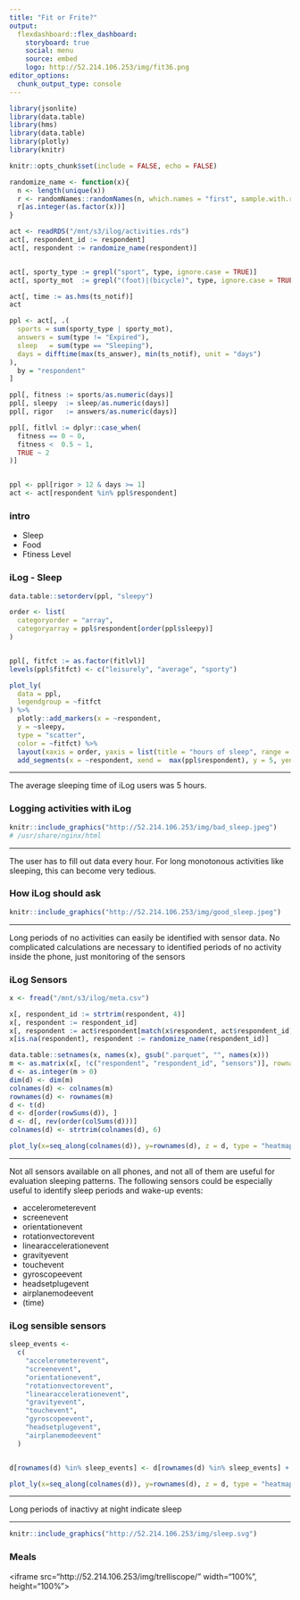 ```yaml
---
title: "Fit or Frite?"
output: 
  flexdashboard::flex_dashboard:
    storyboard: true
    social: menu
    source: embed
    logo: http://52.214.106.253/img/fit36.png
editor_options: 
  chunk_output_type: console
---
```



```r
library(jsonlite)
library(data.table)
library(hms)
library(data.table)
library(plotly)
library(knitr)

knitr::opts_chunk$set(include = FALSE, echo = FALSE)

randomize_name <- function(x){
  n <- length(unique(x))
  r <- randomNames::randomNames(n, which.names = "first", sample.with.replacement = FALSE)
  r[as.integer(as.factor(x))]
}


```
```r
act <- readRDS("/mnt/s3/ilog/activities.rds")
act[, respondent_id := respondent]
act[, respondent := randomize_name(respondent)]


act[, sporty_type := grepl("sport", type, ignore.case = TRUE)]
act[, sporty_mot  := grepl("(foot)|(bicycle)", type, ignore.case = TRUE)]

act[, time := as.hms(ts_notif)]
act

ppl <- act[, .(
  sports = sum(sporty_type | sporty_mot), 
  answers = sum(type != "Expired"),
  sleep   = sum(type == "Sleeping"),
  days = difftime(max(ts_answer), min(ts_notif), unit = "days")
), 
  by = "respondent"
]

ppl[, fitness := sports/as.numeric(days)]
ppl[, sleepy  := sleep/as.numeric(days)]
ppl[, rigor   := answers/as.numeric(days)]

ppl[, fitlvl := dplyr::case_when(
  fitness == 0 ~ 0,
  fitness <  0.5 ~ 1,
  TRUE ~ 2
)]


ppl <- ppl[rigor > 12 & days >= 1]
act <- act[respondent %in% ppl$respondent]

```





### intro

* Sleep
* Food
* Ftiness Level

### iLog - Sleep

```r

data.table::setorderv(ppl, "sleepy")

order <- list(
  categoryorder = "array",
  categoryarray = ppl$respondent[order(ppl$sleepy)]
)


ppl[, fitfct := as.factor(fitlvl)]
levels(ppl$fitfct) <- c("leisurely", "average", "sporty")

plot_ly(
  data = ppl,
  legendgroup = ~fitfct
) %>% 
  plotly::add_markers(x = ~respondent,
  y = ~sleepy,
  type = "scatter",
  color = ~fitfct) %>% 
  layout(xaxis = order, yaxis = list(title = "hours of sleep", range = c(0, 10))) %>% 
  add_segments(x = ~respondent, xend =  max(ppl$respondent), y = 5, yend = 5, showlegend = FALSE)

```

***

The average sleeping time of iLog users was 5 hours. 


### Logging activities with iLog

```r
knitr::include_graphics("http://52.214.106.253/img/bad_sleep.jpeg")
# /usr/share/nginx/html
```

***
The user has to fill out data every hour. 
For long monotonous activities like sleeping,
this can become very tedious.


### How iLog should ask

```r
knitr::include_graphics("http://52.214.106.253/img/good_sleep.jpeg")
```

***
Long periods of no activities can easily be identified with sensor
data.  No complicated calculations are necessary to identified
periods of no activity inside the phone, just monitoring of
the sensors


### iLog Sensors

```r

x <- fread("/mnt/s3/ilog/meta.csv")

x[, respondent_id := strtrim(respondent, 4)]
x[, respondent := respondent_id]
x[, respondent := act$respondent[match(x$respondent, act$respondent_id)]]
x[is.na(respondent), respondent := randomize_name(respondent_id)]

data.table::setnames(x, names(x), gsub(".parquet", "", names(x)))
m <- as.matrix(x[, !c("respondent", "respondent_id", "sensors")], rownames = x$respondent)
d <- as.integer(m > 0)
dim(d) <- dim(m)
colnames(d) <- colnames(m)
rownames(d) <- rownames(m)
d <- t(d)
d <- d[order(rowSums(d)), ]
d <- d[, rev(order(colSums(d)))]
colnames(d) <- strtrim(colnames(d), 6)
```
```r
plot_ly(x=seq_along(colnames(d)), y=rownames(d), z = d, type = "heatmap", showscale = FALSE, colors = c("#66c2a4", "#238b45"))
```

***

Not all sensors available on all phones, and not all of them
are useful for evaluation sleeping patterns. The following
sensors could be especially useful to identify sleep periods 
and wake-up events:

* accelerometerevent
* screenevent
* orientationevent
* rotationvectorevent
* linearaccelerationevent
* gravityevent
* touchevent
* gyroscopeevent
* headsetplugevent
* airplanemodeevent
* (time)

### iLog sensible sensors

```r
sleep_events <-
  c(
    "accelerometerevent",
    "screenevent",
    "orientationevent",
    "rotationvectorevent",
    "linearaccelerationevent",
    "gravityevent",
    "touchevent",
    "gyroscopeevent",
    "headsetplugevent",
    "airplanemodeevent"
  )


d[rownames(d) %in% sleep_events] <- d[rownames(d) %in% sleep_events] + 2
```

```r
plot_ly(x=seq_along(colnames(d)), y=rownames(d), z = d, type = "heatmap", showscale = FALSE, colors = c("#edf8fb", "#b2e2e2", "#66c2a4", "#238b45")) 
```

***

Long periods of inactivy at night indicate sleep

***

```r
knitr::include_graphics("http://52.214.106.253/img/sleep.svg")
```

### Meals

<iframe src="http://52.214.106.253/img/trelliscope/" width="100%", height="100%"></iframe>

